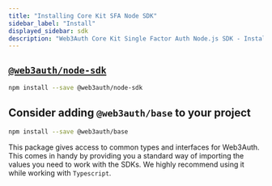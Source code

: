 ```yaml
---
title: "Installing Core Kit SFA Node SDK"
sidebar_label: "Install"
displayed_sidebar: sdk
description: "Web3Auth Core Kit Single Factor Auth Node.js SDK - Install | Documentation - Web3Auth"
---
```


## [`@web3auth/node-sdk`](https://npmjs.com/package/@web3auth/node-sdk)

```bash npm2yarn
npm install --save @web3auth/node-sdk
```

## Consider adding `@web3auth/base` to your project

```bash npm2yarn
npm install --save @web3auth/base
```

This package gives access to common types and interfaces for Web3Auth. This comes in handy by providing you a standard way of importing the values you
need to work with the SDKs. We highly recommend using it while working with `Typescript`.
